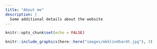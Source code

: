 ```yaml
---
title: "About me"
description: |
  Some additional details about the website
---
```


```r
knitr::opts_chunk$set(echo = FALSE)
```

```r
knitr::include_graphics(here::here("images/mkklindhardt.jpg"), 3)
```